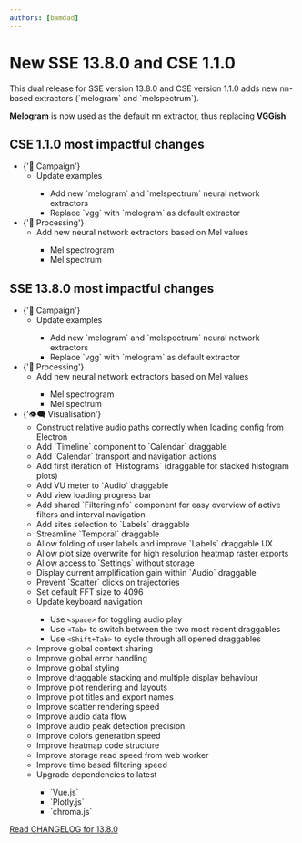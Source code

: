 ```yaml
---
authors: [bamdad]
---
```




# New SSE 13.8.0 and CSE 1.1.0

<Fragment>
  This dual release for <SseIcon/> SSE version 13.8.0 and <CseIcon/> CSE
  version 1.1.0 adds new nn-based extractors (`melogram` and `melspectrum`).

**Melogram** is now used as the default nn extractor, thus replacing **VGGish**.

</Fragment>

<!-- truncate -->

## CSE 1.1.0 most impactful changes

<ul>
  <li>
    {'📣 Campaign'}
    <ul>
      <li>Update examples</li>
      <ul>
        <li>Add new `melogram` and `melspectrum` neural network extractors</li>
        <li>Replace `vgg` with `melogram` as default extractor</li>
      </ul>
    </ul>
  </li>
  <li>
    {'🧮 Processing'}
    <ul>
      <li>Add new neural network extractors based on Mel values</li>
      <ul>
        <li>Mel spectrogram</li>
        <li>Mel spectrum</li>
      </ul>
    </ul>
  </li>
</ul>

## SSE 13.8.0 most impactful changes

<ul>
  <li>
    {'📣 Campaign'}
    <ul>
      <li>Update examples</li>
      <ul>
        <li>Add new `melogram` and `melspectrum` neural network extractors</li>
        <li>Replace `vgg` with `melogram` as default extractor</li>
      </ul>
    </ul>
  </li>
  <li>
    {'🧮 Processing'}
    <ul>
      <li>Add new neural network extractors based on Mel values</li>
      <ul>
        <li>Mel spectrogram</li>
        <li>Mel spectrum</li>
      </ul>
    </ul>
  </li>
  <li>
    {'👁️‍🗨️ Visualisation'}
    <ul>
      <li>Construct relative audio paths correctly when loading config from Electron</li>
      <li>Add `Timeline` component to `Calendar` draggable</li>
      <li>Add `Calendar` transport and navigation actions</li>
      <li>Add first iteration of `Histograms` (draggable for stacked histogram plots)</li>
      <li>Add VU meter to `Audio` draggable</li>
      <li>Add view loading progress bar</li>
      <li>Add shared `FilteringInfo` component for easy overview of active filters and interval navigation</li>
      <li>Add sites selection to `Labels` draggable</li>
      <li>Streamline `Temporal` draggable</li>
      <li>Allow folding of user labels and improve `Labels` draggable UX</li>
      <li>Allow plot size overwrite for high resolution heatmap raster exports</li>
      <li>Allow access to `Settings` without storage</li>
      <li>Display current amplification gain within `Audio` draggable</li>
      <li>Prevent `Scatter` clicks on trajectories</li>
      <li>Set default FFT size to 4096</li>
      <li>Update keyboard navigation</li>
      <ul>
        <li>Use <code>&lt;space&gt;</code> for toggling audio play</li>
        <li>Use <code>&lt;Tab&gt;</code> to switch between the two most recent draggables</li>
        <li>Use <code>&lt;Shift+Tab&gt;</code> to cycle through all opened draggables</li>
      </ul>
      <li>Improve global context sharing</li>
      <li>Improve global error handling</li>
      <li>Improve global styling</li>
      <li>Improve draggable stacking and multiple display behaviour</li>
      <li>Improve plot rendering and layouts</li>
      <li>Improve plot titles and export names</li>
      <li>Improve scatter rendering speed</li>
      <li>Improve audio data flow</li>
      <li>Improve audio peak detection precision</li>
      <li>Improve colors generation speed</li>
      <li>Improve heatmap code structure</li>
      <li>Improve storage read speed from web worker</li>
      <li>Improve time based filtering speed</li>
      <li>Upgrade dependencies to latest</li>
      <ul>
        <li>`Vue.js`</li>
        <li>`Plotly.js`</li>
        <li>`chroma.js`</li>
      </ul>
    </ul>

  </li>

</ul>

[Read CHANGELOG for 13.8.0](https://github.com/sound-scape-explorer/sound-scape-explorer/blob/main/CHANGELOG.md#1380-2024-11-06)
